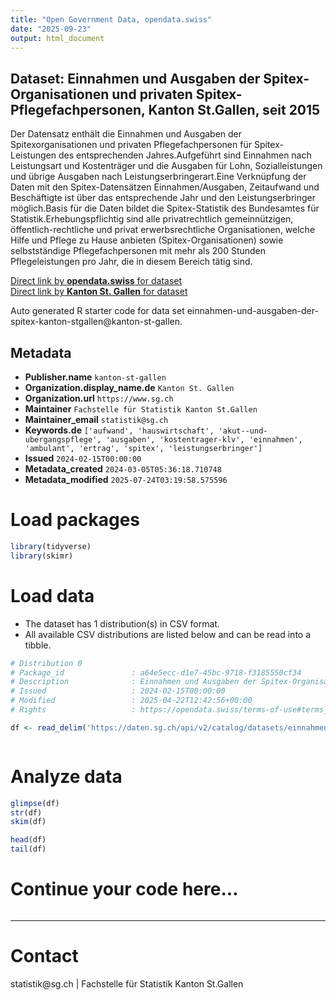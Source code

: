 ```yaml
---
title: "Open Government Data, opendata.swiss"
date: "2025-09-23"
output: html_document
---
```


## Dataset: Einnahmen und Ausgaben der Spitex-Organisationen und privaten Spitex-Pflegefachpersonen, Kanton St.Gallen, seit 2015

Der Datensatz enthält die Einnahmen und Ausgaben der Spitexorganisationen und privaten Pflegefachpersonen für Spitex-Leistungen des entsprechenden Jahres.Aufgeführt sind Einnahmen nach Leistungsart und Kostenträger und die Ausgaben für Lohn, Sozialleistungen und übrige Ausgaben nach Leistungserbringerart.Eine Verknüpfung der Daten mit den Spitex-Datensätzen Einnahmen/Ausgaben, Zeitaufwand und Beschäftigte ist über das entsprechende Jahr und den Leistungserbringer möglich.Basis für die Daten bildet die Spitex-Statistik des Bundesamtes für Statistik.Erhebungspflichtig sind alle privatrechtlich gemeinnützigen, öffentlich-rechtliche und privat erwerbsrechtliche Organisationen, welche Hilfe und Pflege zu Hause anbieten (Spitex-Organisationen) sowie selbstständige Pflegefachpersonen mit mehr als 200 Stunden Pflegeleistungen pro Jahr, die in diesem Bereich tätig sind.

[Direct link by **opendata.swiss** for dataset](https://opendata.swiss/de/dataset/einnahmen-und-ausgaben-der-spitex-organisationen-und-privaten-spitex-pflegefachpersonen-ka-2015)<br>
[Direct link by **Kanton St. Gallen** for dataset](https://daten.sg.ch/explore/dataset/einnahmen-und-ausgaben-der-spitex-kanton-stgallen/)

Auto generated R starter code for data set einnahmen-und-ausgaben-der-spitex-kanton-stgallen@kanton-st-gallen.

## Metadata

- **Publisher.name** `kanton-st-gallen`
- **Organization.display_name.de** `Kanton St. Gallen`
- **Organization.url** `https://www.sg.ch`
- **Maintainer** `Fachstelle für Statistik Kanton St.Gallen`
- **Maintainer_email** `statistik@sg.ch`
- **Keywords.de** `['aufwand', 'hauswirtschaft', 'akut--und-ubergangspflege', 'ausgaben', 'kostentrager-klv', 'einnahmen', 'ambulant', 'ertrag', 'spitex', 'leistungserbringer']`
- **Issued** `2024-02-15T00:00:00`
- **Metadata_created** `2024-03-05T05:36:18.710748`
- **Metadata_modified** `2025-07-24T03:19:58.575596`


# Load packages

```r

library(tidyverse)
library(skimr)

```

# Load data

-   The dataset has 1 distribution(s) in CSV format.
-   All available CSV distributions are listed below and can be read into a tibble.

```r

# Distribution 0
# Package_id               : a64e5ecc-d1e7-45bc-9718-f3185550cf34
# Description              : Einnahmen und Ausgaben der Spitex-Organisationen und privaten Spitex-Pflegefachpersonen, Kanton St.Gallen, seit 2015 (csv)
# Issued                   : 2024-02-15T00:00:00
# Modified                 : 2025-04-22T12:42:56+00:00
# Rights                   : https://opendata.swiss/terms-of-use#terms_by

df <- read_delim('https://daten.sg.ch/api/v2/catalog/datasets/einnahmen-und-ausgaben-der-spitex-kanton-stgallen/exports/csv?use_labels=true')



```

# Analyze data

```r

glimpse(df)
str(df)
skim(df)

head(df)
tail(df)

```

# Continue your code here...

```r

```

------------------------------------------------------------------------

# Contact

statistik@sg.ch | Fachstelle für Statistik Kanton St.Gallen
